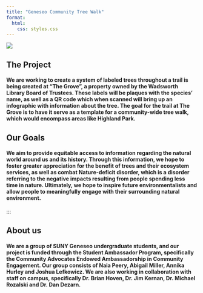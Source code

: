 ```yaml
---
title: "Geneseo Community Tree Walk"
format:
  html:
    css: styles.css
---
```


![](img/Screenshot 2025-04-21 at 10.38.42 PM.png){fig-align="center" fig-caption="This is the caption text" .caption-custom}

## The Project

#### We are working to create a system of labeled trees throughout a trail is being created at "The Grove", a property owned by the Wadsworth Library Board of Trustees. These labels will be plaques with the species' name, as well as a QR code which when scanned will bring up an infographic with information about the tree. The goal for the trail at The Grove is to have it serve as a template for a community-wide tree walk, which would encompass areas like Highland Park. 

## Our Goals

#### We aim to provide equitable access to information regarding the natural world around us and its history. Through this information, we hope to foster greater appreciation for the benefit of trees and their ecosystem services, as well as combat Nature-deficit disorder, which is a disorder referring to the negative impacts resulting from people spending less time in nature. Ultimately, we hope to inspire future environmentalists and allow people to meaningfully engage with their surrounding natural environment. 


:::


## About us

#### We are a group of SUNY Geneseo undergraduate students, and our project is funded through the Student Ambassador Program, specifically the Community Advocates Endowed Ambassadorship in Community Engagement. Our group consists of Naia Peery, Abigail Miller, Annika Hurley and Joshua Lefkowicz. We are also working in collaboration with staff on campus, specifically Dr. Brian Hoven, Dr. Jim Kernan, Dr. Michael Rozalski and Dr. Dan Dezarn.


